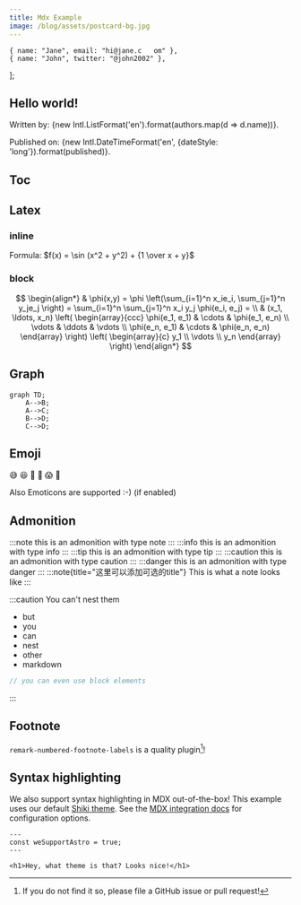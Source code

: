 ```yaml
---
title: Mdx Example
image: /blog/assets/postcard-bg.jpg
---
```

    { name: "Jane", email: "hi@jane.c   om" },
    { name: "John", twitter: "@john2002" },
];



## Hello world!

Written by: {new Intl.ListFormat('en').format(authors.map(d => d.name))}.

Published on: {new Intl.DateTimeFormat('en', {dateStyle: 'long'}).format(published)}.

## Toc

## Latex

### inline
Formula: $f(x) = \sin (x^2 + y^2) + {1 \over x + y}$

### block
$$
\begin{align*}
  & \phi(x,y) = \phi \left(\sum_{i=1}^n x_ie_i, \sum_{j=1}^n y_je_j \right)
  = \sum_{i=1}^n \sum_{j=1}^n x_i y_j \phi(e_i, e_j) = \\
  & (x_1, \ldots, x_n) \left( \begin{array}{ccc}
      \phi(e_1, e_1) & \cdots & \phi(e_1, e_n) \\
      \vdots & \ddots & \vdots \\
      \phi(e_n, e_1) & \cdots & \phi(e_n, e_n)
    \end{array} \right)
  \left( \begin{array}{c}
      y_1 \\
      \vdots \\
      y_n
    \end{array} \right)
\end{align*}
$$


## Graph

```mermaid
graph TD;
    A-->B;
    A-->C;
    B-->D;
    C-->D;
```


## Emoji

:sweat_smile:
:laughing:
:vomiting_face:
:hot_face:
:scream:
:clown_face:

Also Emoticons are supported :-) (if enabled)

## Admonition

:::note
    this is an admonition with type note
:::
:::info
    this is an admonition with type info
:::
:::tip
    this is an admonition with type tip
:::
:::caution
    this is an admonition with type caution
:::
:::danger
    this is an admonition with type danger
:::
:::note{title="这里可以添加可选的title"}
This is what a note looks like
:::

:::caution
You can't nest them
* but
* you
* can
* nest
* other
* markdown

```javascript
// you can even use block elements
```
:::


## Footnote
`remark-numbered-footnote-labels` is a quality plugin[^quality]!

[^quality]: If you do not find it so, please file a GitHub issue or pull request!


## Syntax highlighting

We also support syntax highlighting in MDX out-of-the-box! This example uses our default [Shiki theme](https://github.com/shikijs/shiki). See the [MDX integration docs](https://docs.astro.build/en/guides/integrations-guide/mdx/#syntax-highlighting) for configuration options.

```astro
---
const weSupportAstro = true;
---

<h1>Hey, what theme is that? Looks nice!</h1>
```



<Example client:load>
  <ExampleAstro />
  <Example client:load />
</Example>